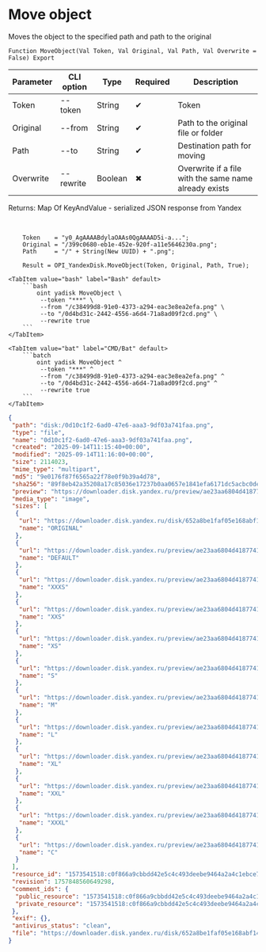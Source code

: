﻿---
sidebar_position: 9
description: Move object and other functions to work with Yandex Disk in the Open Integration Package, a free open-source integration library for 1C:Enterprise 8, OneScript and CLI
keywords: [1C, 1С, 1С:Enterprise, 1С:Enterprise 8.3, API, Integration, Services, Exchange, OneScript, CLI, Yandex Disk]
---


# Move object
 Moves the object to the specified path and path to the original



`Function MoveObject(Val Token, Val Original, Val Path, Val Overwrite = False) Export`

  | Parameter | CLI option | Type | Required | Description |
  |-|-|-|-|-|
  | Token | --token | String | &#x2714; | Token |
  | Original | --from | String | &#x2714; | Path to the original file or folder |
  | Path | --to | String | &#x2714; | Destination path for moving |
  | Overwrite | --rewrite | Boolean | &#x2716; | Overwrite if a file with the same name already exists |

  
  Returns:  Map Of KeyAndValue - serialized JSON response from Yandex

<br/>




```bsl title="1C:Enterprise/OneScript code example"
    Token    = "y0_AgAAAABdylaOAAs0QgAAAAD5i-a...";
    Original = "/399c0680-eb1e-452e-920f-a11e5646230a.png";
    Path     = "/" + String(New UUID) + ".png";

    Result = OPI_YandexDisk.MoveObject(Token, Original, Path, True);
```
 

 <Tabs>
  
    <TabItem value="bash" label="Bash" default>
        ```bash
            oint yadisk MoveObject \
             --token "***" \
             --from "/c38499d8-91e0-4373-a294-eac3e8ea2efa.png" \
             --to "/0d4bd31c-2442-4556-a6d4-71a8ad09f2cd.png" \
             --rewrite true
        ```
    </TabItem>
  
    <TabItem value="bat" label="CMD/Bat" default>
        ```batch
            oint yadisk MoveObject ^
             --token "***" ^
             --from "/c38499d8-91e0-4373-a294-eac3e8ea2efa.png" ^
             --to "/0d4bd31c-2442-4556-a6d4-71a8ad09f2cd.png" ^
             --rewrite true
        ```
    </TabItem>
</Tabs>


```json title="Result"
{
 "path": "disk:/0d10c1f2-6ad0-47e6-aaa3-9df03a741faa.png",
 "type": "file",
 "name": "0d10c1f2-6ad0-47e6-aaa3-9df03a741faa.png",
 "created": "2025-09-14T11:15:40+00:00",
 "modified": "2025-09-14T11:16:00+00:00",
 "size": 2114023,
 "mime_type": "multipart",
 "md5": "9e0176f87f6565a22f78e0f9b39a4d78",
 "sha256": "89f8eb42a35208a17c85036e17237b0aa0657e1841efa6171dc5acbc0dea9e18",
 "preview": "https://downloader.disk.yandex.ru/preview/ae23aa6804d4187741e7be0f312b3680375a5c19f8a85188fb5dfc6d86a29b71/inf/Kw7ntutnYTv7ME2Wc45CLPUTRub4FO1o8FL8mXTzn15mJipCySkz4Ste7NeUNF4jmAKSauPmPxLFzO6aMKmEAw%3D%3D?uid=1573541518&filename=0d10c1f2-6ad0-47e6-aaa3-9df03a741faa.png&disposition=inline&hash=&limit=0&content_type=image%2Fjpeg&owner_uid=1573541518&tknv=v3&size=S&crop=0",
 "media_type": "image",
 "sizes": [
  {
   "url": "https://downloader.disk.yandex.ru/disk/652a8be1faf05e168abf1421b435eae589420f1769df619c79eaaf6f397938c4/68c6dc31/gwThwhLBKYvLhQCNnqAHipg9dL32B8ucsRJtTnFcQwXyscfbJ8B8OyXfwGYeSiPiSjoRHIEODK4QYbBUqVd5IQ%3D%3D?uid=1573541518&filename=0d10c1f2-6ad0-47e6-aaa3-9df03a741faa.png&disposition=attachment&hash=&limit=0&content_type=multipart&owner_uid=1573541518&fsize=2114023&hid=03d7263840468e281bd0b238a26e7d0d&media_type=image&tknv=v3&etag=9e0176f87f6565a22f78e0f9b39a4d78",
   "name": "ORIGINAL"
  },
  {
   "url": "https://downloader.disk.yandex.ru/preview/ae23aa6804d4187741e7be0f312b3680375a5c19f8a85188fb5dfc6d86a29b71/inf/Kw7ntutnYTv7ME2Wc45CLPUTRub4FO1o8FL8mXTzn15mJipCySkz4Ste7NeUNF4jmAKSauPmPxLFzO6aMKmEAw%3D%3D?uid=1573541518&filename=0d10c1f2-6ad0-47e6-aaa3-9df03a741faa.png&disposition=inline&hash=&limit=0&content_type=image%2Fjpeg&owner_uid=1573541518&tknv=v3",
   "name": "DEFAULT"
  },
  {
   "url": "https://downloader.disk.yandex.ru/preview/ae23aa6804d4187741e7be0f312b3680375a5c19f8a85188fb5dfc6d86a29b71/inf/Kw7ntutnYTv7ME2Wc45CLPUTRub4FO1o8FL8mXTzn15mJipCySkz4Ste7NeUNF4jmAKSauPmPxLFzO6aMKmEAw%3D%3D?uid=1573541518&filename=0d10c1f2-6ad0-47e6-aaa3-9df03a741faa.png&disposition=inline&hash=&limit=0&content_type=image%2Fjpeg&owner_uid=1573541518&tknv=v3&size=XXXS&crop=0",
   "name": "XXXS"
  },
  {
   "url": "https://downloader.disk.yandex.ru/preview/ae23aa6804d4187741e7be0f312b3680375a5c19f8a85188fb5dfc6d86a29b71/inf/Kw7ntutnYTv7ME2Wc45CLPUTRub4FO1o8FL8mXTzn15mJipCySkz4Ste7NeUNF4jmAKSauPmPxLFzO6aMKmEAw%3D%3D?uid=1573541518&filename=0d10c1f2-6ad0-47e6-aaa3-9df03a741faa.png&disposition=inline&hash=&limit=0&content_type=image%2Fjpeg&owner_uid=1573541518&tknv=v3&size=XXS&crop=0",
   "name": "XXS"
  },
  {
   "url": "https://downloader.disk.yandex.ru/preview/ae23aa6804d4187741e7be0f312b3680375a5c19f8a85188fb5dfc6d86a29b71/inf/Kw7ntutnYTv7ME2Wc45CLPUTRub4FO1o8FL8mXTzn15mJipCySkz4Ste7NeUNF4jmAKSauPmPxLFzO6aMKmEAw%3D%3D?uid=1573541518&filename=0d10c1f2-6ad0-47e6-aaa3-9df03a741faa.png&disposition=inline&hash=&limit=0&content_type=image%2Fjpeg&owner_uid=1573541518&tknv=v3&size=XS&crop=0",
   "name": "XS"
  },
  {
   "url": "https://downloader.disk.yandex.ru/preview/ae23aa6804d4187741e7be0f312b3680375a5c19f8a85188fb5dfc6d86a29b71/inf/Kw7ntutnYTv7ME2Wc45CLPUTRub4FO1o8FL8mXTzn15mJipCySkz4Ste7NeUNF4jmAKSauPmPxLFzO6aMKmEAw%3D%3D?uid=1573541518&filename=0d10c1f2-6ad0-47e6-aaa3-9df03a741faa.png&disposition=inline&hash=&limit=0&content_type=image%2Fjpeg&owner_uid=1573541518&tknv=v3&size=S&crop=0",
   "name": "S"
  },
  {
   "url": "https://downloader.disk.yandex.ru/preview/ae23aa6804d4187741e7be0f312b3680375a5c19f8a85188fb5dfc6d86a29b71/inf/Kw7ntutnYTv7ME2Wc45CLPUTRub4FO1o8FL8mXTzn15mJipCySkz4Ste7NeUNF4jmAKSauPmPxLFzO6aMKmEAw%3D%3D?uid=1573541518&filename=0d10c1f2-6ad0-47e6-aaa3-9df03a741faa.png&disposition=inline&hash=&limit=0&content_type=image%2Fjpeg&owner_uid=1573541518&tknv=v3&size=M&crop=0",
   "name": "M"
  },
  {
   "url": "https://downloader.disk.yandex.ru/preview/ae23aa6804d4187741e7be0f312b3680375a5c19f8a85188fb5dfc6d86a29b71/inf/Kw7ntutnYTv7ME2Wc45CLPUTRub4FO1o8FL8mXTzn15mJipCySkz4Ste7NeUNF4jmAKSauPmPxLFzO6aMKmEAw%3D%3D?uid=1573541518&filename=0d10c1f2-6ad0-47e6-aaa3-9df03a741faa.png&disposition=inline&hash=&limit=0&content_type=image%2Fjpeg&owner_uid=1573541518&tknv=v3&size=L&crop=0",
   "name": "L"
  },
  {
   "url": "https://downloader.disk.yandex.ru/preview/ae23aa6804d4187741e7be0f312b3680375a5c19f8a85188fb5dfc6d86a29b71/inf/Kw7ntutnYTv7ME2Wc45CLPUTRub4FO1o8FL8mXTzn15mJipCySkz4Ste7NeUNF4jmAKSauPmPxLFzO6aMKmEAw%3D%3D?uid=1573541518&filename=0d10c1f2-6ad0-47e6-aaa3-9df03a741faa.png&disposition=inline&hash=&limit=0&content_type=image%2Fjpeg&owner_uid=1573541518&tknv=v3&size=XL&crop=0",
   "name": "XL"
  },
  {
   "url": "https://downloader.disk.yandex.ru/preview/ae23aa6804d4187741e7be0f312b3680375a5c19f8a85188fb5dfc6d86a29b71/inf/Kw7ntutnYTv7ME2Wc45CLPUTRub4FO1o8FL8mXTzn15mJipCySkz4Ste7NeUNF4jmAKSauPmPxLFzO6aMKmEAw%3D%3D?uid=1573541518&filename=0d10c1f2-6ad0-47e6-aaa3-9df03a741faa.png&disposition=inline&hash=&limit=0&content_type=image%2Fjpeg&owner_uid=1573541518&tknv=v3&size=XXL&crop=0",
   "name": "XXL"
  },
  {
   "url": "https://downloader.disk.yandex.ru/preview/ae23aa6804d4187741e7be0f312b3680375a5c19f8a85188fb5dfc6d86a29b71/inf/Kw7ntutnYTv7ME2Wc45CLPUTRub4FO1o8FL8mXTzn15mJipCySkz4Ste7NeUNF4jmAKSauPmPxLFzO6aMKmEAw%3D%3D?uid=1573541518&filename=0d10c1f2-6ad0-47e6-aaa3-9df03a741faa.png&disposition=inline&hash=&limit=0&content_type=image%2Fjpeg&owner_uid=1573541518&tknv=v3&size=XXXL&crop=0",
   "name": "XXXL"
  },
  {
   "url": "https://downloader.disk.yandex.ru/preview/ae23aa6804d4187741e7be0f312b3680375a5c19f8a85188fb5dfc6d86a29b71/inf/Kw7ntutnYTv7ME2Wc45CLPUTRub4FO1o8FL8mXTzn15mJipCySkz4Ste7NeUNF4jmAKSauPmPxLFzO6aMKmEAw%3D%3D?uid=1573541518&filename=0d10c1f2-6ad0-47e6-aaa3-9df03a741faa.png&disposition=inline&hash=&limit=0&content_type=image%2Fjpeg&owner_uid=1573541518&tknv=v3&size=S&crop=0",
   "name": "C"
  }
 ],
 "resource_id": "1573541518:c0f866a9cbbdd42e5c4c493deebe9464a2a4c1ebce7de62e3c78006b9fb9c84f",
 "revision": 1757848560649298,
 "comment_ids": {
  "public_resource": "1573541518:c0f866a9cbbdd42e5c4c493deebe9464a2a4c1ebce7de62e3c78006b9fb9c84f",
  "private_resource": "1573541518:c0f866a9cbbdd42e5c4c493deebe9464a2a4c1ebce7de62e3c78006b9fb9c84f"
 },
 "exif": {},
 "antivirus_status": "clean",
 "file": "https://downloader.disk.yandex.ru/disk/652a8be1faf05e168abf1421b435eae589420f1769df619c79eaaf6f397938c4/68c6dc31/gwThwhLBKYvLhQCNnqAHipg9dL32B8ucsRJtTnFcQwXyscfbJ8B8OyXfwGYeSiPiSjoRHIEODK4QYbBUqVd5IQ%3D%3D?uid=1573541518&filename=0d10c1f2-6ad0-47e6-aaa3-9df03a741faa.png&disposition=attachment&hash=&limit=0&content_type=multipart&owner_uid=1573541518&fsize=2114023&hid=03d7263840468e281bd0b238a26e7d0d&media_type=image&tknv=v3&etag=9e0176f87f6565a22f78e0f9b39a4d78"
}
```
